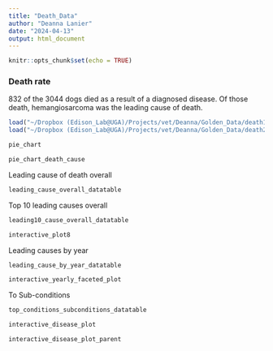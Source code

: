 ```yaml
---
title: "Death_Data"
author: "Deanna Lanier"
date: "2024-04-13"
output: html_document
---
```


```r
knitr::opts_chunk$set(echo = TRUE)
```

### Death rate

832 of the 3044 dogs died as a result of a diagnosed disease. Of those death, hemangiosarcoma was the leading cause of death.

```r
load("~/Dropbox (Edison_Lab@UGA)/Projects/vet/Deanna/Golden_Data/death1.RData")
load("~/Dropbox (Edison_Lab@UGA)/Projects/vet/Deanna/Golden_Data/death2.RData")
```

```r
pie_chart
```


```r
pie_chart_death_cause
```


Leading cause of death overall
```r
leading_cause_overall_datatable
```


Top 10 leading causes overall
```r
leading10_cause_overall_datatable
```
```r
interactive_plot8
```

Leading causes by year
```r
leading_cause_by_year_datatable
```
```r
interactive_yearly_faceted_plot
```


To Sub-conditions
```r
top_conditions_subconditions_datatable
```
```r
interactive_disease_plot
```

```r
interactive_disease_plot_parent
```



